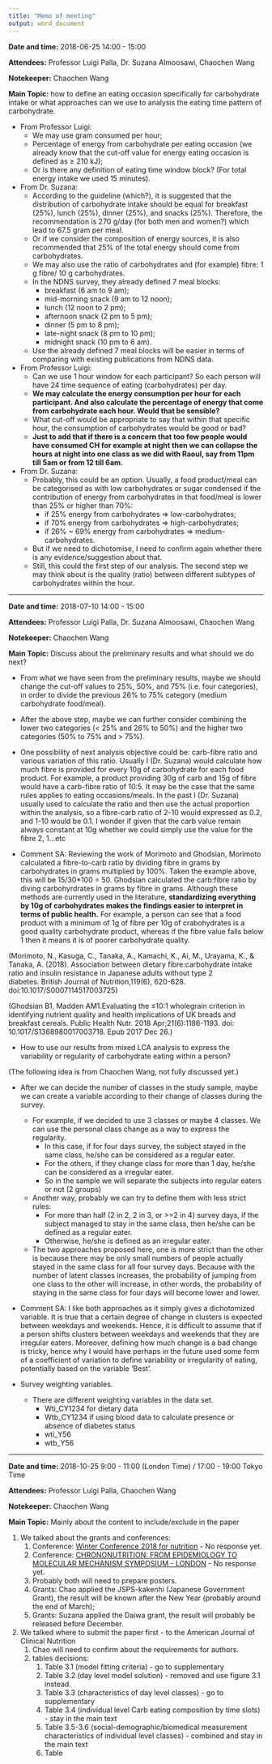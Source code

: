 ```yaml
---
title: "Memo of meeting"
output: word_document
---
```



**Date and time:** 2018-06-25 14:00 - 15:00

**Attendees:** Professor Luigi Palla, Dr. Suzana Almoosawi, Chaochen Wang

**Notekeeper:** Chaochen Wang

**Main Topic:** how to define an eating occasion specifically for carbohydrate intake or what approaches can we use to analysis the eating time pattern of carbohydrate. 

- From Professor Luigi: 
    - We may use gram consumed per hour; 
    - Percentage of energy from carbohydrate per eating occasion (we already know that the cut-off value for energy eating occasion is defined as $\geqslant$ 210 kJ); 
    - Or is there any definition of eating time window block? (For total energy intake we used 15 minutes).
    
- From Dr. Suzana: 
    - According to the guideline (which?), it is suggested that the distribution of carbohydrate intake should be equal for breakfast (25%), lunch (25%), dinner (25%), and snacks (25%). Therefore, the recommendation is 270 g/day (for both men and women?) which lead to 67.5 gram per meal.
    - Or if we consider the composition of energy sources, it is also recommended that 25% of the total energy should come from carbohydrates.
    - We may also use the ratio of carbohydrates and (for example) fibre: 1 g fibre/ 10 g carbohydrates.
    - In the NDNS survey, they already defined 7 meal blocks: 
        - breakfast (6 am to 9 am); 
        - mid-morning snack (9 am to 12 noon); 
        - lunch (12 noon to 2 pm); 
        - afternoon snack (2 pm to 5 pm); 
        - dinner (5 pm to 8 pm); 
        - late-night snack (8 pm to 10 pm); 
        - midnight snack (10 pm to 6 am).
    - Use the already defined 7 meal blocks will be easier in terms of comparing with existing publications from NDNS data.
    
- From Professor Luigi: 
    - Can we use 1 hour window for each participant? So each person will have 24 time sequence of eating (carbohydrates) per day. 
    - **We may calculate the energy consumption per hour for each participant. And also calculate the percentage of energy that come from carbohydrate each hour. Would that be sensible?**
    - What cut-off would be appropriate to say that within that specific hour, the consumption of carbohydrates would be good or bad?
    - **Just to add that if there is a concern that too few people would have consumed CH for example at night then we can collapse the hours at night into one class as we did with Raoul, say from 11pm till 5am or from 12 till 6am.**
    
- From Dr. Suzana: 
    - Probably, this could be an option. Usually, a food product/meal can be categorised as with low carbohydrates or sugar condensed if the contribution of energy from carbohydrates in that food/meal is lower than 25% or higher than 70%: 
        - if 25% energy from carbohydrates $\Rightarrow$ low-carbohydrates; 
        - if 70% energy from carbohydrates $\Rightarrow$ high-carbohydrates; 
        - if 26% ~ 69% energy from carbohydrates $\Rightarrow$ medium-carbohydrates.
    - But if we need to dichotomise, I need to confirm again whether there is any evidence/suggestion about that.
    - Still, this could the first step of our analysis. The second step we may think about is the quality (ratio) between different subtypes of carbohydrates within the hour. 
    


----------


**Date and time:** 2018-07-10 14:00 - 15:00

**Attendees:** Professor Luigi Palla, Dr. Suzana Almoosawi, Chaochen Wang

**Notekeeper:** Chaochen Wang

**Main Topic:** Discuss about the preliminary results and what should we do next?         
        
- From what we have seen from the preliminary results, maybe we should change the cut-off values to 25%, 50%, and 75% (i.e. four categories), in order to divide the previous 26% to 75% category (medium carbohydrate food/meal). 

- After the above step, maybe we can further consider combining the lower two categories (< 25% and 26% to 50%) and the higher two categories (50% to 75% and > 75%). 

- One possibility of next analysis objective could be:  carb-fibre ratio and various variation of this ratio. Usually I (Dr. Suzana) would calculate how much fibre is provided for every 10g of carbohydrate for each food product. For example, a product providing 30g of carb and 15g of fibre would have a carb-fibre ratio of 10:5. It may be the case that the same rules applies to eating occasions/meals. In the past I (Dr. Suzana) usually used to calculate the ratio and then use the actual proportion within the analysis, so a fibre-carb ratio of 2-10 would expressed as 0.2, and 1-10 would be 0.1. I wonder if given that the carb value remain always constant at 10g whether we could simply use the value for the fibre 2, 1...etc

- Comment SA: Reviewing the work of Morimoto and Ghodsian, Morimoto calculated a fibre-to-carb ratio by dividing fibre in grams by carbohydrates in grams multiplied by 100%. Taken the example above, this will be 15/30*100 = 50.
Ghodsian calculated the carb:fibre ratio by diving carbohyrdrates in grams by fibre in grams.  Although these methods are currently used in the literature, **standardizing everything by 10g of carbohydrates makes the findings easier to interpret in terms of public health.** For example, a person can see that a food product with a minimum of 1g of fibre per 10g of crabohydrates is a good quality carbohydrate product, whereas if the fibre value falls below 1 then it means it is of poorer carbohydrate quality.

(Morimoto, N., Kasuga, C., Tanaka, A., Kamachi, K., Ai, M., Urayama, K., & Tanaka, A. (2018). Association between dietary fibre:carbohydrate intake ratio and insulin resistance in Japanese adults without type 2 diabetes. British Journal of Nutrition,119(6), 620-628. doi:10.1017/S0007114517003725)

(Ghodsian B1, Madden AM1.Evaluating the ≤10:1 wholegrain criterion in identifying nutrient quality and health implications of UK breads and breakfast cereals. Public Health Nutr. 2018 Apr;21(6):1186-1193. doi: 10.1017/S1368980017003718. Epub 2017 Dec 26.)

- How to use our results from mixed LCA analysis to express the variability or regularity of carbohydrate eating within a person? 

(The following idea is from Chaochen Wang, not fully discussed yet.)

- After we can decide the number of classes in the study sample, maybe we can create a variable according to their change of classes during the survey. 
    - For example, if we decided to use 3 classes or maybe 4 classes. We can use the personal class change as a way to express the regularity. 
        - In this case, if for four days survey, the subject stayed in the same class, he/she can be considered as a regular eater. 
        - For the others, if they change class for more than 1 day, he/she can be considered as a irregular eater.
        - So in the sample we will separate the subjects into regular eaters or not (2 groups)
    - Another way, probably we can try to define them with less strict rules:
        - For more than half (2 in 2, 2 in 3, or >=2 in 4) survey days, if the subject managed to stay in the same class, then he/she can be defined as a regular eater.
        - Otherwise, he/she is defined as an irregular eater. 
    - The two approaches proposed here, one is more strict than the other is because there may be only small numbers of people actually stayed in the same class for all four survey days. Because with the number of latent classes increases, the probability of jumping from one class to the other will increase, in other words, the probability of staying in the same class for four days will become lower and lower. 
- Comment SA: I like both approaches as it simply gives a dichotomized variable.  It is true that a certain degree of change in clusters is expected between weekdays and weekends.  Hence, it is difficult to assume that if a person shifts clusters between weekdays and weekends that they are irregular eaters. Moreover, defining how much change is a bad change is tricky, hence why I would have perhaps in the future used some form of a coefficient of variation to define variability or irregularity of eating, potentially based on the variable ‘Best’. 

    
    
- Survey weighting variables.    
    - There are different weighting variables in the data set.
        - Wti_CY1234 for dietary data
        - Wtb_CY1234 if using blood data to calculate presence or absence of diabetes status
        - wti_Y56
        - wtb_Y56
        
----------


**Date and time:** 2018-10-25 9:00 - 11:00 (London Time) / 17:00 - 19:00 Tokyo Time

**Attendees:** Professor Luigi Palla, Chaochen Wang

**Notekeeper:** Chaochen Wang

**Main Topic:** Mainly about the content to include/exclude in the paper


1. We talked about the grants and conferences: 
    1. Conference: [Winter Conference 2018 for nutrition](https://www.nutritionsociety.org/events/winter-conference-2018-optimal-diet-and-lifestyle-strategies-management-cardio-metabolic-risk) - No response yet. 
    2. Conference: [CHRONONUTRITION: FROM EPIDEMIOLOGY TO MOLECULAR MECHANISM SYMPOSIUM - LONDON](https://www.bna.org.uk/mediacentre/events/chrononutrition-from-epidemiology-to-molecular-mechanism-symposium-london/) - No response yet. 
    3. Probably both will need to prepare posters.
    4. Grants: Chao applied the JSPS-kakenhi (Japanese Government Grant), the result will be known after the New Year (probably around the end of March);
    4. Grants: Suzana applied the Daiwa grant, the result will probably be released before December. 

2. We talked where to submit the paper first - to the American Journal of Clinical Nutrition
    1. Chao will need to confirm about the requirements for authors. 
    2. tables decisions: 
        1. Table 3.1 (model fitting criteria) - go to supplementary
        2. Table 3.2 (day level model solution) - removed and use figure 3.1 instead.
        3. Table 3.3 (characteristics of day level classes) - go to supplementary
        4. Table 3.4 (individual level Carb eating composition by time slots) - stay in the main text
        5. Table 3.5-3.6 (social-demographic/biomedical measurement characteristics of individual level classes) - combined and stay in the main text
        6. Table 